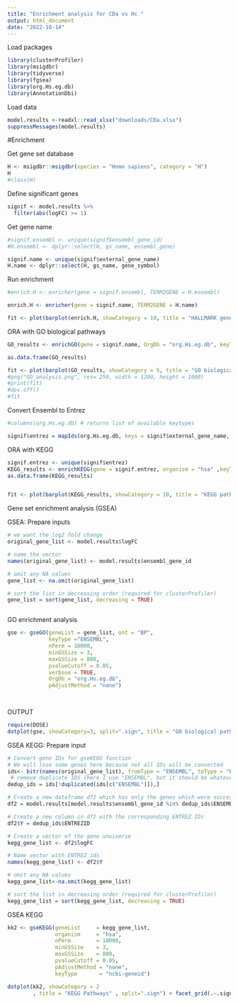 ```yaml
---
title: "Enrichment analysis for CDa vs Hc "
output: html_document
date: "2022-10-14"
---
```

 Load packages

```r

library(clusterProfiler)
library(msigdbr)
library(tidyverse)
library(fgsea)
library(org.Hs.eg.db)
library(AnnotationDbi)


```
Load data

```r

model.results <-readxl::read_xlsx("downloads/CDa.xlsx")
suppressMessages(model.results)

```

#Enrichment

Get gene set database
```r

H <- msigdbr::msigdbr(species = "Homo sapiens", category = "H")
H
#class(H)

```

Define significant genes
```r

signif <- model.results %>%
  filter(abs(logFC) >= 1)
```

Get gene name
```r
#signif.ensembl <- unique(signif$ensembl_gene_id)
#H.ensembl <- dplyr::select(H, gs_name, ensembl_gene)

signif.name <- unique(signif$external_gene_name)
H.name <- dplyr::select(H, gs_name, gene_symbol)

```

Run enrichment
```r

#enrich.H <- enricher(gene = signif.ensembl, TERM2GENE = H.ensembl)

enrich.H <- enricher(gene = signif.name, TERM2GENE = H.name)

fit <- plot(barplot(enrich.H, showCategory = 10, title = "HALLMARK gene set"))

```
ORA with GO biological pathways
```r

GO_results <- enrichGO(gene = signif.name, OrgDb = "org.Hs.eg.db", keyType = "SYMBOL", ont = "BP")

as.data.frame(GO_results)

```

```r

fit <- plot(barplot(GO_results, showCategory = 5, title = "GO biological pathways"))
#png("GO_analysis.png", res= 250, width = 1200, height = 1000)
#print(fit)
#dev.off()
#fit
```
Convert Ensembl to Entrez
```r
#columns(org.Hs.eg.db) # returns list of available keytypes

signif$entrez = mapIds(org.Hs.eg.db, keys = signif$external_gene_name,  column="ENTREZID",keytype="SYMBOL",multiVals="first")

```

ORA with KEGG
```r

signif.entrez <- unique(signif$entrez)
KEGG_results <- enrichKEGG(gene = signif.entrez, organism = "hsa" ,keyType = "ncbi-geneid")
as.data.frame(KEGG_results)


fit <- plot(barplot(KEGG_results, showCategory = 10, title = "KEGG pathways"))
```
Gene set enrichment analysis (GSEA)

GSEA: Prepare inputs
```r
# we want the log2 fold change 
original_gene_list <- model.results$logFC

# name the vector
names(original_gene_list) <- model.results$ensembl_gene_id

# omit any NA values 
gene_list <- na.omit(original_gene_list)

# sort the list in decreasing order (required for clusterProfiler)
gene_list = sort(gene_list, decreasing = TRUE)



```

GO enrichment analysis
```r
gse <- gseGO(geneList = gene_list, ont = "BP", 
             keyType ="ENSEMBL", 
             nPerm = 10000, 
             minGSSize = 3, 
             maxGSSize = 800, 
             pvalueCutoff = 0.05, 
             verbose = TRUE, 
             OrgDb = "org.Hs.eg.db", 
             pAdjustMethod = "none")

    

```

OUTPUT
```r
require(DOSE)
dotplot(gse, showCategory=3, split=".sign", title = "GO biological pathways") + facet_grid(.~.sign)

```
GSEA KEGG: Prepare input
```r

# Convert gene IDs for gseKEGG function
# We will lose some genes here because not all IDs will be converted
ids<- bitr(names(original_gene_list), fromType = "ENSEMBL", toType = "ENTREZID", OrgDb= "org.Hs.eg.db")
 # remove duplicate IDS (here I use "ENSEMBL", but it should be whatever was selected as keyType)
dedup_ids = ids[!duplicated(ids[c("ENSEMBL")]),]

# Create a new dataframe df2 which has only the genes which were successfully mapped using the bitr function above
df2 = model.results[model.results$ensembl_gene_id %in% dedup_ids$ENSEMBL,]

# Create a new column in df2 with the corresponding ENTREZ IDs
df2$Y = dedup_ids$ENTREZID

# Create a vector of the gene unuiverse
kegg_gene_list <- df2$logFC

# Name vector with ENTREZ ids
names(kegg_gene_list) <- df2$Y

# omit any NA values 
kegg_gene_list<-na.omit(kegg_gene_list)

# sort the list in decreasing order (required for clusterProfiler)
kegg_gene_list = sort(kegg_gene_list, decreasing = TRUE)


```

GSEA KEGG
```r
kk2 <- gseKEGG(geneList     = kegg_gene_list,
               organism     = "hsa",
               nPerm        = 10000,
               minGSSize    = 3,
               maxGSSize    = 800,
               pvalueCutoff = 0.05,
               pAdjustMethod = "none",
               keyType       = "ncbi-geneid")
```

```r
dotplot(kk2, showCategory = 2
        , title = "KEGG Pathways" , split=".sign") + facet_grid(.~.sign)

```